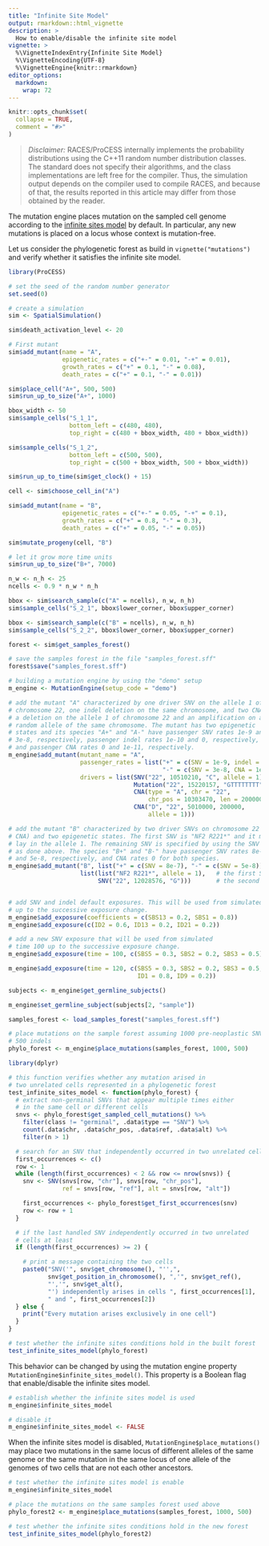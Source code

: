 ```yaml
---
title: "Infinite Site Model"
output: rmarkdown::html_vignette
description: >
  How to enable/disable the infinite site model
vignette: >
  %\VignetteIndexEntry{Infinite Site Model}
  %\VignetteEncoding{UTF-8}
  %\VignetteEngine{knitr::rmarkdown}
editor_options:
  markdown:
    wrap: 72
---
```


```r
knitr::opts_chunk$set(
  collapse = TRUE,
  comment = "#>"
)
```

> *Disclaimer:* RACES/ProCESS internally implements the
> probability distributions using the C++11 random number
> distribution classes. The standard does not specify their
> algorithms, and the class implementations are left free
> for the compiler. Thus, the simulation output depends on
> the compiler used to compile RACES, and because of that,
> the results reported in this article may differ from
> those obtained by the reader.

The mutation engine places mutation on the sampled cell genome according to the
[infinite sites model](https://en.wikipedia.org/wiki/Infinite_sites_model) by default.
In particular, any new mutations is placed on a locus whose context is mutation-free.

Let us consider the phylogenetic forest as build in `vignette("mutations")` and verify
whether it satisfies the infinite site model.


```r
library(ProCESS)

# set the seed of the random number generator
set.seed(0)

# create a simulation
sim <- SpatialSimulation()

sim$death_activation_level <- 20

# First mutant
sim$add_mutant(name = "A",
               epigenetic_rates = c("+-" = 0.01, "-+" = 0.01),
               growth_rates = c("+" = 0.1, "-" = 0.08),
               death_rates = c("+" = 0.1, "-" = 0.01))

sim$place_cell("A+", 500, 500)
sim$run_up_to_size("A+", 1000)

bbox_width <- 50
sim$sample_cells("S_1_1",
                 bottom_left = c(480, 480),
                 top_right = c(480 + bbox_width, 480 + bbox_width))

sim$sample_cells("S_1_2",
                 bottom_left = c(500, 500),
                 top_right = c(500 + bbox_width, 500 + bbox_width))

sim$run_up_to_time(sim$get_clock() + 15)

cell <- sim$choose_cell_in("A")

sim$add_mutant(name = "B",
               epigenetic_rates = c("+-" = 0.05, "-+" = 0.1),
               growth_rates = c("+" = 0.8, "-" = 0.3),
               death_rates = c("+" = 0.05, "-" = 0.05))

sim$mutate_progeny(cell, "B")

# let it grow more time units
sim$run_up_to_size("B+", 7000)

n_w <- n_h <- 25
ncells <- 0.9 * n_w * n_h

bbox <- sim$search_sample(c("A" = ncells), n_w, n_h)
sim$sample_cells("S_2_1", bbox$lower_corner, bbox$upper_corner)

bbox <- sim$search_sample(c("B" = ncells), n_w, n_h)
sim$sample_cells("S_2_2", bbox$lower_corner, bbox$upper_corner)

forest <- sim$get_samples_forest()

# save the samples forest in the file "samples_forest.sff"
forest$save("samples_forest.sff")

# building a mutation engine by using the "demo" setup
m_engine <- MutationEngine(setup_code = "demo")

# add the mutant "A" characterized by one driver SNV on the allele 1 of
# chromosome 22, one indel deletion on the same chromosome, and two CNAs:
# a deletion on the allele 1 of chromosome 22 and an amplification on a
# random allele of the same chromosome. The mutant has two epigenetic
# states and its species "A+" and "A-" have passenger SNV rates 1e-9 and
# 3e-8, respectively, passenger indel rates 1e-10 and 0, respectively,
# and passenger CNA rates 0 and 1e-11, respectively.
m_engine$add_mutant(mutant_name = "A",
                    passenger_rates = list("+" = c(SNV = 1e-9, indel = 1e-8),
                                           "-" = c(SNV = 3e-8, CNA = 1e-11)),
                    drivers = list(SNV("22", 10510210, "C", allele = 1),
                                   Mutation("22", 15220157, "GTTTTTTTT", "G"),
                                   CNA(type = "A", chr = "22",
                                       chr_pos = 10303470, len = 200000),
                                   CNA("D", "22", 5010000, 200000,
                                       allele = 1)))

# add the mutant "B" characterized by two driver SNVs on chromosome 22 (no
# CNA) and two epigenetic states. The first SNV is "NF2 R221*" and it must 
# lay in the allele 1. The remaining SNV is specified by using the SNV function
# as done above. The species "B+" and "B-" have passenger SNV rates 8e-7
# and 5e-8, respectively, and CNA rates 0 for both species.
m_engine$add_mutant("B", list("+" = c(SNV = 8e-7), "-" = c(SNV = 5e-8)),
                    list(list("NF2 R221*", allele = 1),   # the first SNV
                         SNV("22", 12028576, "G")))       # the second SNV


# add SNV and indel default exposures. This will be used from simulated time 0
# up to the successive exposure change.
m_engine$add_exposure(coefficients = c(SBS13 = 0.2, SBS1 = 0.8))
m_engine$add_exposure(c(ID2 = 0.6, ID13 = 0.2, ID21 = 0.2))

# add a new SNV exposure that will be used from simulated
# time 100 up to the successive exposure change.
m_engine$add_exposure(time = 100, c(SBS5 = 0.3, SBS2 = 0.2, SBS3 = 0.5))

m_engine$add_exposure(time = 120, c(SBS5 = 0.3, SBS2 = 0.2, SBS3 = 0.5,
                                    ID1 = 0.8, ID9 = 0.2))

subjects <- m_engine$get_germline_subjects()

m_engine$set_germline_subject(subjects[2, "sample"])

samples_forest <- load_samples_forest("samples_forest.sff")

# place mutations on the sample forest assuming 1000 pre-neoplastic SNVs and
# 500 indels
phylo_forest <- m_engine$place_mutations(samples_forest, 1000, 500)
```

```r
library(dplyr)

# this function verifies whether any mutation arised in
# two unrelated cells represented in a phylogenetic forest
test_infinite_sites_model <- function(phylo_forest) {
  # extract non-germinal SNVs that appear multiple times either
  # in the same cell or different cells
  snvs <- phylo_forest$get_sampled_cell_mutations() %>%
    filter(class != "germinal", .data$type == "SNV") %>%
    count(.data$chr, .data$chr_pos, .data$ref, .data$alt) %>%
    filter(n > 1)

  # search for an SNV that independently occurred in two unrelated cells
  first_occurrences <- c()
  row <- 1
  while (length(first_occurrences) < 2 && row <= nrow(snvs)) {
    snv <- SNV(snvs[row, "chr"], snvs[row, "chr_pos"],
               ref = snvs[row, "ref"], alt = snvs[row, "alt"])

    first_occurrences <- phylo_forest$get_first_occurrences(snv)
    row <- row + 1
  }

  # if the last handled SNV independently occurred in two unrelated
  # cells at least
  if (length(first_occurrences) >= 2) {

    # print a message containing the two cells
    paste0("SNV('", snv$get_chromosome(), "'',",
           snv$get_position_in_chromosome(), ",'", snv$get_ref(),
           "','", snv$get_alt(),
           "') independently arises in cells ", first_occurrences[1],
           " and ", first_occurrences[2])
  } else {
    print("Every mutation arises exclusively in one cell")
  }
}

# test whether the infinite sites conditions hold in the built forest
test_infinite_sites_model(phylo_forest)
```

This behavior can be changed by using the mutation engine property
`MutationEngine$infinite_sites_model()`. This property is a Boolean flag
that enable/disable the infinite sites model.

```r
# establish whether the infinite sites model is used
m_engine$infinite_sites_model

# disable it
m_engine$infinite_sites_model <- FALSE
```

When the infinite sites model is disabled,
`MutationEngine$place_mutations()` may place two mutations
in the same locus of different alleles of the same genome
or the same mutation in the same locus of one allele
of the genomes of two cells that are not each other ancestors.

```r
# test whether the infinite sites model is enable
m_engine$infinite_sites_model

# place the mutations on the same samples forest used above
phylo_forest2 <- m_engine$place_mutations(samples_forest, 1000, 500)

# test whether the infinite sites conditions hold in the new forest
test_infinite_sites_model(phylo_forest2)
```

